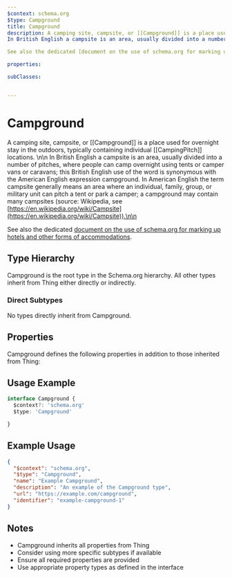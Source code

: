 ```yaml
---
$context: schema.org
$type: Campground
title: Campground
description: A camping site, campsite, or [[Campground]] is a place used for overnight stay in the outdoors, typically containing individual [[CampingPitch]] locations. \n\n
In British English a campsite is an area, usually divided into a number of pitches, where people can camp overnight using tents or camper vans or caravans; this British English use of the word is synonymous with the American English expression campground. In American English the term campsite generally means an area where an individual, family, group, or military unit can pitch a tent or park a camper; a campground may contain many campsites (source: Wikipedia, see [https://en.wikipedia.org/wiki/Campsite](https://en.wikipedia.org/wiki/Campsite)).\n\n

See also the dedicated [document on the use of schema.org for marking up hotels and other forms of accommodations](/docs/hotels.html).

properties:

subClasses:


---
```


# Campground

A camping site, campsite, or [[Campground]] is a place used for overnight stay in the outdoors, typically containing individual [[CampingPitch]] locations. \n\n
In British English a campsite is an area, usually divided into a number of pitches, where people can camp overnight using tents or camper vans or caravans; this British English use of the word is synonymous with the American English expression campground. In American English the term campsite generally means an area where an individual, family, group, or military unit can pitch a tent or park a camper; a campground may contain many campsites (source: Wikipedia, see [https://en.wikipedia.org/wiki/Campsite](https://en.wikipedia.org/wiki/Campsite)).\n\n

See also the dedicated [document on the use of schema.org for marking up hotels and other forms of accommodations](/docs/hotels.html).


## Type Hierarchy

Campground is the root type in the Schema.org hierarchy. All other types inherit from Thing either directly or indirectly.

### Direct Subtypes

No types directly inherit from Campground.

## Properties

Campground defines the following properties in addition to those inherited from Thing:



## Usage Example

```typescript
interface Campground {
  $context?: 'schema.org'
  $type: 'Campground'

}
```

## Example Usage

```json
{
  "$context": "schema.org",
  "$type": "Campground",
  "name": "Example Campground",
  "description": "An example of the Campground type",
  "url": "https://example.com/campground",
  "identifier": "example-campground-1"
}
```

## Notes

- Campground inherits all properties from Thing
- Consider using more specific subtypes if available
- Ensure all required properties are provided
- Use appropriate property types as defined in the interface
